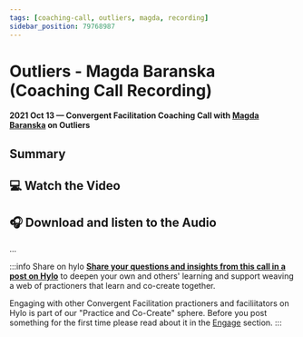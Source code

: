 ```yaml
---
tags: [coaching-call, outliers, magda, recording]
sidebar_position: 79768987
---
```



# Outliers - Magda Baranska (Coaching Call Recording)

**2021 Oct 13 — Convergent Facilitation Coaching Call with [Magda Baranska](/about#magda-baranska) on Outliers**

## Summary

## 💻 Watch the Video

<LiteYouTubeEmbed
              id="2FbQkfwpdZg"
              params="autoplay=1&autohide=1&showinfo=0&rel=0"
              title="Outliers - Convergent Facilitation Coaching Call with Magda Baranska"
              poster="maxresdefault"
              webp
            />


## 🎧 Download and listen to the Audio


...


:::info Share on hylo
**[Share your questions and insights from this call in a post on Hylo](https://www.hylo.com/groups/convergent-facilitation/create/post?newPostType=discussion)** to deepen your own and others' learning and support weaving a web of practioners that learn and co-create together.

Engaging with other Convergent Facilitation practioners and faciliitators on Hylo is part of our "Practice and Co-Create" sphere. Before you post something for the first time please read about it in the [Engage](/engage/spheres-for-engaging) section.
:::

